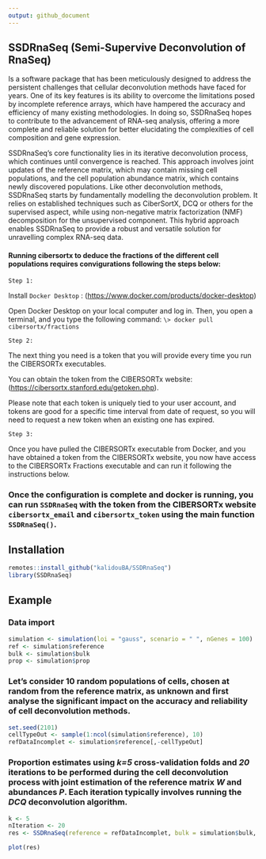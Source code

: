 ```yaml
---
output: github_document
---
```


<!-- README.md is generated from README.Rmd. Please edit that file -->

## **SSDRnaSeq (Semi-Supervive Deconvolution of RnaSeq)**

Is a software package that has been meticulously designed to address the persistent challenges that cellular deconvolution methods have faced for years. One of its key features is its ability to overcome the limitations posed by incomplete reference arrays, which have hampered the accuracy and efficiency of many existing methodologies. In doing so, SSDRnaSeq hopes to contribute to the advancement of RNA-seq analysis, offering a more complete and reliable solution for better elucidating the complexities of cell composition and gene expression.

SSDRnaSeq's core functionality lies in its iterative deconvolution process, which continues until convergence is reached. This approach involves joint updates of the reference matrix, which may contain missing cell populations, and the cell population abundance matrix, which contains newly discovered populations. Like other deconvolution methods, SSDRnaSeq starts by fundamentally modelling the deconvolution problem. It relies on established techniques such as CiberSortX, DCQ or others for the supervised aspect, while using non-negative matrix factorization (NMF) decomposition for the unsupervised component. This hybrid approach enables SSDRnaSeq to provide a robust and versatile solution for unravelling complex RNA-seq data.

#### Running cibersortx to deduce the fractions of the different cell populations requires convigurations following the steps below:

`Step 1:`

Install `Docker Desktop` : (<https://www.docker.com/products/docker-desktop>)

Open Docker Desktop on your local computer and log in. Then, you open a terminal, and you type the following command: `\> docker pull cibersortx/fractions`

`Step 2:`

The next thing you need is a token that you will provide every time you run the CIBERSORTx executables.

You can obtain the token from the CIBERSORTx website: (<https://cibersortx.stanford.edu/getoken.php>).

Please note that each token is uniquely tied to your user account, and tokens are good for a specific time interval from date of request, so you will need to request a new token when an existing one has expired.

`Step 3:`

Once you have pulled the CIBERSORTx executable from Docker, and you have obtained a token from the CIBERSORTx website, you now have access to the CIBERSORTx Fractions executable and can run it following the instructions below.

### Once the configuration is complete and docker is running, you can run `SSDRnaSeq` with the token from the CIBERSORTx website `cibersortx_email` and `cibersortx_token` using the main function `SSDRnaSeq()`.

## Installation

``` r
remotes::install_github("kalidouBA/SSDRnaSeq")
library(SSDRnaSeq)
```

## Example

### Data import

``` r
simulation <- simulation(loi = "gauss", scenario = " ", nGenes = 100)
ref <- simulation$reference
bulk <- simulation$bulk
prop <- simulation$prop
```

### Let's consider 10 random populations of cells, chosen at random from the reference matrix, as unknown and first analyse the significant impact on the accuracy and reliability of cell deconvolution methods.

``` r
set.seed(2101)
cellTypeOut <- sample(1:ncol(simulation$reference), 10)
refDataIncomplet <- simulation$reference[,-cellTypeOut]
```

### Proportion estimates using *k=5* cross-validation folds and *20* iterations to be performed during the cell deconvolution process with joint estimation of the reference matrix *W* and abundances *P*. Each iteration typically involves running the *DCQ* deconvolution algorithm.

``` r
k <- 5
nIteration <- 20
res <- SSDRnaSeq(reference = refDataIncomplet, bulk = simulation$bulk, k_folds = 5, nIteration = 20,methodDeconv ="DCQ")
```

``` r
plot(res)
```
